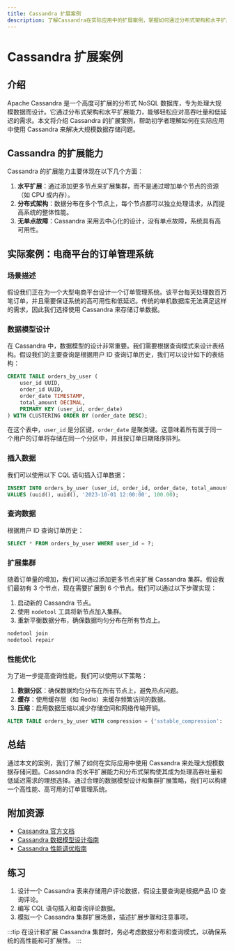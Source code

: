 ```yaml
---
title: Cassandra 扩展案例
description: 了解Cassandra在实际应用中的扩展案例，掌握如何通过分布式架构和水平扩展解决大规模数据存储问题。
---
```


# Cassandra 扩展案例

## 介绍

Apache Cassandra 是一个高度可扩展的分布式 NoSQL 数据库，专为处理大规模数据而设计。它通过分布式架构和水平扩展能力，能够轻松应对高吞吐量和低延迟的需求。本文将介绍 Cassandra 的扩展案例，帮助初学者理解如何在实际应用中使用 Cassandra 来解决大规模数据存储问题。

## Cassandra 的扩展能力

Cassandra 的扩展能力主要体现在以下几个方面：

1. **水平扩展**：通过添加更多节点来扩展集群，而不是通过增加单个节点的资源（如 CPU 或内存）。
2. **分布式架构**：数据分布在多个节点上，每个节点都可以独立处理请求，从而提高系统的整体性能。
3. **无单点故障**：Cassandra 采用去中心化的设计，没有单点故障，系统具有高可用性。

## 实际案例：电商平台的订单管理系统

### 场景描述

假设我们正在为一个大型电商平台设计一个订单管理系统。该平台每天处理数百万笔订单，并且需要保证系统的高可用性和低延迟。传统的单机数据库无法满足这样的需求，因此我们选择使用 Cassandra 来存储订单数据。

### 数据模型设计

在 Cassandra 中，数据模型的设计非常重要。我们需要根据查询模式来设计表结构。假设我们的主要查询是根据用户 ID 查询订单历史，我们可以设计如下的表结构：

```sql
CREATE TABLE orders_by_user (
    user_id UUID,
    order_id UUID,
    order_date TIMESTAMP,
    total_amount DECIMAL,
    PRIMARY KEY (user_id, order_date)
) WITH CLUSTERING ORDER BY (order_date DESC);
```

在这个表中，`user_id` 是分区键，`order_date` 是聚类键。这意味着所有属于同一个用户的订单将存储在同一个分区中，并且按订单日期降序排列。

### 插入数据

我们可以使用以下 CQL 语句插入订单数据：

```sql
INSERT INTO orders_by_user (user_id, order_id, order_date, total_amount)
VALUES (uuid(), uuid(), '2023-10-01 12:00:00', 100.00);
```

### 查询数据

根据用户 ID 查询订单历史：

```sql
SELECT * FROM orders_by_user WHERE user_id = ?;
```

### 扩展集群

随着订单量的增加，我们可以通过添加更多节点来扩展 Cassandra 集群。假设我们最初有 3 个节点，现在需要扩展到 6 个节点。我们可以通过以下步骤实现：

1. 启动新的 Cassandra 节点。
2. 使用 `nodetool` 工具将新节点加入集群。
3. 重新平衡数据分布，确保数据均匀分布在所有节点上。

```bash
nodetool join
nodetool repair
```

### 性能优化

为了进一步提高查询性能，我们可以使用以下策略：

1. **数据分区**：确保数据均匀分布在所有节点上，避免热点问题。
2. **缓存**：使用缓存层（如 Redis）来缓存频繁访问的数据。
3. **压缩**：启用数据压缩以减少存储空间和网络传输开销。

```sql
ALTER TABLE orders_by_user WITH compression = {'sstable_compression': 'LZ4Compressor'};
```

## 总结

通过本文的案例，我们了解了如何在实际应用中使用 Cassandra 来处理大规模数据存储问题。Cassandra 的水平扩展能力和分布式架构使其成为处理高吞吐量和低延迟需求的理想选择。通过合理的数据模型设计和集群扩展策略，我们可以构建一个高性能、高可用的订单管理系统。

## 附加资源

- [Cassandra 官方文档](https://cassandra.apache.org/doc/latest/)
- [Cassandra 数据模型设计指南](https://docs.datastax.com/en/dse/6.7/cql/cql/cql_using/useWhenDataModel.html)
- [Cassandra 性能调优指南](https://docs.datastax.com/en/dse/6.7/dse-admin/datastax_enterprise/operations/opsTuneDSE.html)

## 练习

1. 设计一个 Cassandra 表来存储用户评论数据，假设主要查询是根据产品 ID 查询评论。
2. 编写 CQL 语句插入和查询评论数据。
3. 模拟一个 Cassandra 集群扩展场景，描述扩展步骤和注意事项。

:::tip
在设计和扩展 Cassandra 集群时，务必考虑数据分布和查询模式，以确保系统的高性能和可扩展性。
:::